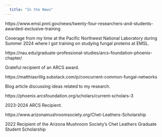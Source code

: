 ```yaml
---
  title: "In the News"
---
```


https://www.emsl.pnnl.gov/news/twenty-four-researchers-and-students-awarded-exclusive-training

Coverage from my time at the Pacific Northwest National Laboratory during Summer 2024 where I got training on studying fungal proteins at EMSL.

https://nau.edu/graduate-professional-studies/arcs-foundation-phoenix-chapter/

Grateful recipient of an ARCS award.

https://matthiasrillig.substack.com/p/concurrent-common-fungal-networks

Blog article discussing ideas related to my research.

https://phoenix.arcsfoundation.org/scholars/current-scholars-3

2023-2024 ARCS Recipient.

https://www.arizonamushroomsociety.org/Chet-Leathers-Scholarship

2022 Recipient of the Arizona Mushroom Society's Chet Leathers Graduate Student Scholarship